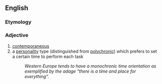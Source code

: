 ==English==

===Etymology===
{{prefix|mono|chronic}}

===Adjective===
{{infl|en|adjective}}

# [[contemporaneous]]
# a [[personality]] type (distinguished from [[polychronic]]) which prefers to set a certain time to perform each task
#:''Western Europe tends to have a monochronic time orientation as exemplified by the adage "there is a time and place for everything".''